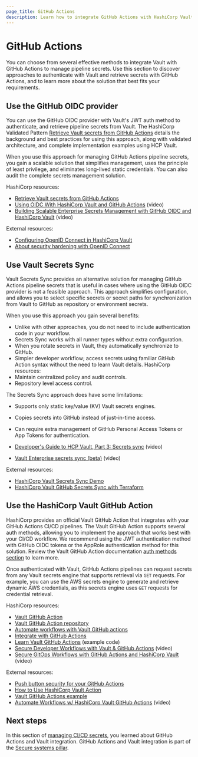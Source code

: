 ```yaml
---
page_title: GitHub Actions
description: Learn how to integrate GitHub Actions with HashiCorp Vault for secure secrets management.
---
```


# GitHub Actions

You can choose from several effective methods to integrate Vault with GitHub Actions to manage pipeline secrets. Use this section to discover approaches to authenticate with Vault and retrieve secrets with GitHub Actions, and to learn more about the solution that best fits your requirements.

## Use the GitHub OIDC provider

You can use the GitHub OIDC provider with Vault's JWT auth method to authenticate, and retrieve pipeline secrets from Vault. The HashiCorp Validated Pattern [Retrieve Vault secrets from GitHub Actions](/validated-patterns/vault/retrieve-vault-secrets-from-github-actions#validated-architecture) details the background and best practices for using this approach, along with validated architecture, and complete implementation examples using HCP Vault.

When you use this approach for managing GitHub Actions pipeline secrets, you gain a scalable solution that simplifies management, uses the principle of least privilege, and eliminates long-lived static credentials. You can also audit the complete secrets management solution.

HashiCorp resources:

- [Retrieve Vault secrets from GitHub Actions](/validated-patterns/vault/retrieve-vault-secrets-from-github-actions#validated-architecture)
- [Using OIDC With HashiCorp Vault and GitHub Actions](https://www.youtube.com/watch?v=lsWOx9bzAwY) (video)
- [Building Scalable Enterprise Secrets Management with GitHub OIDC and HashiCorp Vault](https://www.youtube.com/watch?v=ntZwaRzhVSA) (video)

External resources:

- [Configuring OpenID Connect in HashiCorp Vault](https://docs.github.com/en/actions/security-for-github-actions/security-hardening-your-deployments/configuring-openid-connect-in-hashicorp-vault)
- [About security hardening with OpenID Connect](https://docs.github.com/en/actions/security-for-github-actions/security-hardening-your-deployments/about-security-hardening-with-openid-connect)

## Use Vault Secrets Sync

Vault Secrets Sync provides an alternative solution for managing GitHub Actions pipeline secrets that is useful in cases where using the GitHub OIDC provider is not a feasible approach. This approach simplifies configuration, and allows you to select specific secrets or secret paths for synchronization from Vault to GitHub as repository or environment secrets.

When you use this approach you gain several benefits:

- Unlike with other approaches, you do not need to include authentication code in your workflow.
- Secrets Sync works with all runner types without extra configuration.
- When you rotate secrets in Vault, they automatically synchronize to GitHub.
- Simpler developer workflow; access secrets using familiar GitHub Action syntax without the need to learn Vault details. 
HashiCorp resources:
- Maintain centralized policy and audit controls.
- Repository level access control.

The Secrets Sync approach does have some limitations:

- Supports only static key/value (KV) Vault secrets engines.
- Copies secrets into GitHub instead of just-in-time access.
- Can require extra management of GitHub Personal Access Tokens or App Tokens for authentication.

- [Developer's Guide to HCP Vault, Part 3: Secrets sync](https://www.youtube.com/watch?v=EPz9hYhDKmw) (video)
- [Vault Enterprise secrets sync (beta)](https://www.youtube.com/watch?v=cel1GQ0wpQA) (video)

External resources:

- [HashiCorp Vault Secrets Sync Demo](https://github.com/michaelkosir/vault-secrets-sync-demo)
- [HashiCorp Vault GitHub Secrets Sync with Terraform](https://www.infralovers.com/blog/2024-04-19-hcp-vault-github-secrets-sync/)

## Use the HashiCorp Vault GitHub Action

HashiCorp provides an official Vault GitHub Action that integrates with your GitHub Actions CI/CD pipelines. The Vault GitHub Action supports several auth methods, allowing you to implement the approach that works best with your CI/CD workflow. We recommend using the JWT authentication method with GitHub OIDC tokens or the AppRole authentication method for this solution. Review the Vault GitHub Action documentation [auth methods section](https://github.com/hashicorp/vault-action?tab=readme-ov-file#authentication-methods) to learn more.

Once authenticated with Vault, GitHub Actions pipelines can request secrets from any Vault secrets engine that supports retrieval via `GET` requests. For example, you can use the AWS secrets engine to generate and retrieve dynamic AWS credentials, as this secrets engine uses `GET` requests for credential retrieval.

HashiCorp resources:

- [Vault GitHub Action](https://github.com/marketplace/actions/hashicorp-vault)
- [Vault GitHub Action repository](https://github.com/hashicorp/vault-action)
- [Automate workflows with Vault GitHub actions](/vault/tutorials/app-integration/github-actions)
- [Integrate with GitHub Actions](/hcp/docs/vault-secrets/integrations/github-actions)
- [Learn Vault GitHub Actions](https://github.com/hashicorp-education/learn-vault-github-actions) (example code)
- [Secure Developer Workflows with Vault & GitHub Actions](https://www.youtube.com/watch?v=Vl5dO3EzNJ0) (video)
- [Secure GitOps Workflows with GitHub Actions and HashiCorp Vault](https://www.youtube.com/watch?v=rhB72KFiL48) (video)

External resources:

- [Push button security for your GitHub Actions](https://medium.com/hashicorp-engineering/push-button-security-for-your-github-actions-d4fffde1df20)
- [How to Use HashiCorp Vault Action](https://cicube.io/workflow-hub/hashicorp-vault--github-action/)
- [Vault GitHub Actions example](https://github.com/umn-secm/hcp-vault-terraform-examples/blob/main/.github/workflows/vault_github_actions_example.yml)
- [Automate Workflows w/ HashiCorp Vault GitHub Actions](https://www.youtube.com/watch?v=BTneNK6N98U) (video)

## Next steps

In this section of [managing CI/CD secrets](content/well-architected-framework/secure-systems/secure-applications/ci-cd-secrets/overview), you learned about GitHub Actions and Vault integration. GitHub Actions and Vault integration is part of the [Secure systems pillar](/well-architected-framework/secure-systems/introduction).